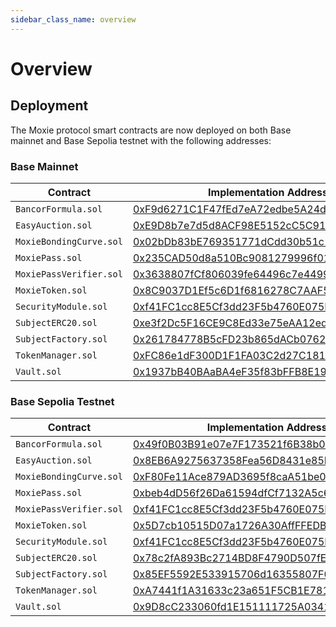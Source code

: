 ```yaml
---
sidebar_class_name: overview
---
```


# Overview

## Deployment

The Moxie protocol smart contracts are now deployed on both Base mainnet and Base Sepolia testnet with the following addresses:

### Base Mainnet

| Contract                | Implementation Address                                                                                                | Proxy Address                                                                                                         |
| ----------------------- | --------------------------------------------------------------------------------------------------------------------- | --------------------------------------------------------------------------------------------------------------------- |
| `BancorFormula.sol`     | [0xF9d6271C1F47fEd7eA72edbe5A24dD06609F1547](https://basescan.org/address/0xF9d6271C1F47fEd7eA72edbe5A24dD06609F1547) |                                                                                                                       |
| `EasyAuction.sol`       | [0xE9D8b7e7d5d8ACF98E5152cC5C91AA4B6Ee1fBf0](https://basescan.org/address/0xE9D8b7e7d5d8ACF98E5152cC5C91AA4B6Ee1fBf0) |                                                                                                                       |
| `MoxieBondingCurve.sol` | [0x02bDb83bE769351771dCdd30b51c141b0Bd5FF41](https://basescan.org/address/0x02bDb83bE769351771dCdd30b51c141b0Bd5FF41) | [0x373065e66B32a1C428aa14698dFa99BA7199B55E](https://basescan.org/address/0x373065e66B32a1C428aa14698dFa99BA7199B55E) |
| `MoxiePass.sol`         | [0x235CAD50d8a510Bc9081279996f01877827142D8](https://basescan.org/address/0x235CAD50d8a510Bc9081279996f01877827142D8) |                                                                                                                       |
| `MoxiePassVerifier.sol` | [0x3638807fCf806039fe64496c7e4499eA7AA7Ed30](https://basescan.org/address/0x3638807fCf806039fe64496c7e4499eA7AA7Ed30) |                                                                                                                       |
| `MoxieToken.sol`        | [0x8C9037D1Ef5c6D1f6816278C7AAF5491d24CD527](https://basescan.org/address/0x8C9037D1Ef5c6D1f6816278C7AAF5491d24CD527) |                                                                                                                       |
| `SecurityModule.sol`    | [0xf41FC1cc8E5Cf3dd23F5b4760E075E6f6C51a8fb](https://basescan.org/address/0xf41FC1cc8E5Cf3dd23F5b4760E075E6f6C51a8fb) |                                                                                                                       |
| `SubjectERC20.sol`      | [0xe3f2Dc5F16CE9C8Ed33e75eAA12ed2cd5365C99B](https://basescan.org/address/0xe3f2Dc5F16CE9C8Ed33e75eAA12ed2cd5365C99B) |                                                                                                                       |
| `SubjectFactory.sol`    | [0x261784778B5cFD23b865dACb07624a951132f8aB](https://basescan.org/address/0x261784778B5cFD23b865dACb07624a951132f8aB) | [0x48F9887cab979b6F476bba3Cc96808BE8b8A2b72](https://basescan.org/address/0x48F9887cab979b6F476bba3Cc96808BE8b8A2b72) |
| `TokenManager.sol`      | [0xFC86e1dF300D1F1FA03C2d27C1815B36C3e396b1](https://basescan.org/address/0xFC86e1dF300D1F1FA03C2d27C1815B36C3e396b1) | [0xFfeACE4541276aC65c4e433B7fC63cdA32b30470](https://basescan.org/address/0xFfeACE4541276aC65c4e433B7fC63cdA32b30470) |
| `Vault.sol`             | [0x1937bB40BAaBA4eF35f83bFFB8E19965EE22d6A2](https://basescan.org/address/0x1937bB40BAaBA4eF35f83bFFB8E19965EE22d6A2) | [0x58708f65BacdF5040eac739cf01299fA756a1154](https://basescan.org/address/0x58708f65BacdF5040eac739cf01299fA756a1154) |

### Base Sepolia Testnet

| Contract                | Implementation Address                                                                                                        | Proxy Address                                                                                                                 |
| ----------------------- | ----------------------------------------------------------------------------------------------------------------------------- | ----------------------------------------------------------------------------------------------------------------------------- |
| `BancorFormula.sol`     | [0x49f0B03B91e07e7F173521f6B38b0CDaA7D5B724](https://sepolia.basescan.org/address/0x49f0B03B91e07e7F173521f6B38b0CDaA7D5B724) |                                                                                                                               |
| `EasyAuction.sol`       | [0x8EB6A9275637358Fea56D8431e85B6BB6F260853](https://sepolia.basescan.org/address/0x8EB6A9275637358Fea56D8431e85B6BB6F260853) |                                                                                                                               |
| `MoxieBondingCurve.sol` | [0xF80Fe11Ace879AD3695f8caA51be0368318C32fA](https://sepolia.basescan.org/address/0xF80Fe11Ace879AD3695f8caA51be0368318C32fA) | [0x56147e70A57012ade3003fe93a394BFC35d747e3](https://sepolia.basescan.org/address/0x56147e70A57012ade3003fe93a394BFC35d747e3) |
| `MoxiePass.sol`         | [0xbeb4dD56f26Da61594dfCf7132A5c6008456Fb35](https://sepolia.basescan.org/address/0xbeb4dD56f26Da61594dfCf7132A5c6008456Fb35) |                                                                                                                               |
| `MoxiePassVerifier.sol` | [0xf41FC1cc8E5Cf3dd23F5b4760E075E6f6C51a8fb](https://sepolia.basescan.org/address/0xf41FC1cc8E5Cf3dd23F5b4760E075E6f6C51a8fb) |                                                                                                                               |
| `MoxieToken.sol`        | [0x5D7cb10515D07a1726A30AffFFEDBE3cc048C412](https://sepolia.basescan.org/address/0x5D7cb10515D07a1726A30AffFFEDBE3cc048C412) |                                                                                                                               |
| `SecurityModule.sol`    | [0xf41FC1cc8E5Cf3dd23F5b4760E075E6f6C51a8fb](https://sepolia.basescan.org/address/0xf41FC1cc8E5Cf3dd23F5b4760E075E6f6C51a8fb) |                                                                                                                               |
| `SubjectERC20.sol`      | [0x78c2fA893Bc2714BD8F4790D507fEC6C00595D60](https://sepolia.basescan.org/address/0x78c2fA893Bc2714BD8F4790D507fEC6C00595D60) |                                                                                                                               |
| `SubjectFactory.sol`    | [0x85EF5592E533915706d16355807F0D2ed44Cf58F](https://sepolia.basescan.org/address/0x85EF5592E533915706d16355807F0D2ed44Cf58F) | [0x9cE6e0c6282ac0050B1888656C5c5716a4Ef4BE8](https://sepolia.basescan.org/address/0x9cE6e0c6282ac0050B1888656C5c5716a4Ef4BE8) |
| `TokenManager.sol`      | [0xA7441f1A31633c23a651F5CB1E781e4054cECDe4](https://sepolia.basescan.org/address/0xA7441f1A31633c23a651F5CB1E781e4054cECDe4) | [0xFd990aF1c711cC0fc46E66B22877B028aF7eF59C](https://sepolia.basescan.org/address/0xFd990aF1c711cC0fc46E66B22877B028aF7eF59C) |
| `Vault.sol`             | [0x9D8cC233060fd1E151111725A0341D34859E0E26](https://sepolia.basescan.org/address/0x9D8cC233060fd1E151111725A0341D34859E0E26) | [0x3C1Fd0E625765A40fFd58adc4784603A07f5D05f](https://sepolia.basescan.org/address/0x3C1Fd0E625765A40fFd58adc4784603A07f5D05f) |
